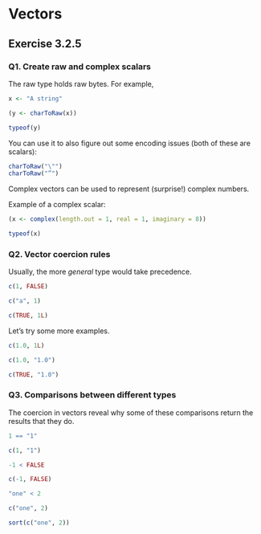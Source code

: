 # Vectors

## Exercise 3.2.5 

### Q1. Create raw and complex scalars {-}

The raw type holds raw bytes. For example,

```r
x <- "A string"

(y <- charToRaw(x))

typeof(y)
```

You can use it to also figure out some encoding issues (both of these are scalars):

```r
charToRaw("\"")
charToRaw("”")
```

Complex vectors can be used to represent (surprise!) complex numbers.

Example of a complex scalar:

```r
(x <- complex(length.out = 1, real = 1, imaginary = 8))

typeof(x)
```

### Q2. Vector coercion rules {-}

Usually, the more *general* type would take precedence.

```r
c(1, FALSE)

c("a", 1)

c(TRUE, 1L)
```

Let's try some more examples.

```r
c(1.0, 1L)

c(1.0, "1.0")

c(TRUE, "1.0")
```

### Q3. Comparisons between different types {-}

The coercion in vectors reveal why some of these comparisons return the results that they do.

```r
1 == "1"

c(1, "1")
```

```r
-1 < FALSE

c(-1, FALSE)
```

```r
"one" < 2

c("one", 2)

sort(c("one", 2))
```

